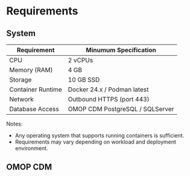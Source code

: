 # Requirements

## System 

| Requirement         | Minumum Specification              |
|---------------------|------------------------------------|
| CPU                 | 2 vCPUs                            |
| Memory (RAM)        | 4 GB                               |
| Storage             | 10 GB SSD                          |
| Container Runtime   | Docker 24.x / Podman latest        |
| Network             | Outbound HTTPS (port 443)          |
| Database Access     | OMOP CDM PostgreSQL / SQLServer    |

Notes: 
- Any operating system that supports running containers is sufficient.
- Requirements may vary depending on workload and deployment environment.

## OMOP CDM

